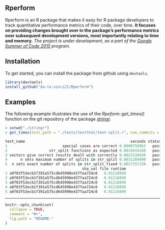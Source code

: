 Rperform
--------

Rperform is an R package that makes it easy for R package developers to track quantitative performance metrics of their code, over time. <b>It focuses on providing changes brought over in the package’s performance metrics over subsequent development versions, most importantly relating to time and memory.</b>
<em>The project is under development, as a part of the [Google Summer of Code 2015](https://github.com/rstats-gsoc/gsoc2015/wiki/Test-timings-on-Travis) program.</em>

Installation
------------

To get started, you can install the package from github using `devtools`.

``` r
library(devtools)
install_github("da-ta-vinci21/Rperform")
```

Examples
--------

The following example illustrates the use of the <em>Rpeform::get_times()</em> function on the git repository
of the package [stringr](https://github.com/tdhock/stringr).

```r
> setwd("./stringr")
> get_times(test_path = "./tests/testthat/test-split.r", num_commits = 1)

test_name                                                seconds status
1                         special cases are correct 0.0009759963   pass
2                   str_split functions as expected 0.0015615240   pass
3 vectors give correct results dealt with correctly 0.0021526630   pass
4      n sets maximum number of splits in str_split 0.0031284990   pass
5  n sets exact number of splits in str_split_fixed 0.0027357150   pass
                                   sha_val file runtime
1 a0f03f53ecb1f391a575cd645990e437faa724c0   0.01218899
2 a0f03f53ecb1f391a575cd645990e437faa724c0   0.01218899
3 a0f03f53ecb1f391a575cd645990e437faa724c0   0.01218899
4 a0f03f53ecb1f391a575cd645990e437faa724c0   0.01218899
5 a0f03f53ecb1f391a575cd645990e437faa724c0   0.01218899
```

---

<!-- README.md is generated from README.Rmd. Please edit that file -->

```r
knitr::opts_chunk$set(
  collapse = TRUE,
  comment = "#>",
  fig.path = "README-"
)
```

